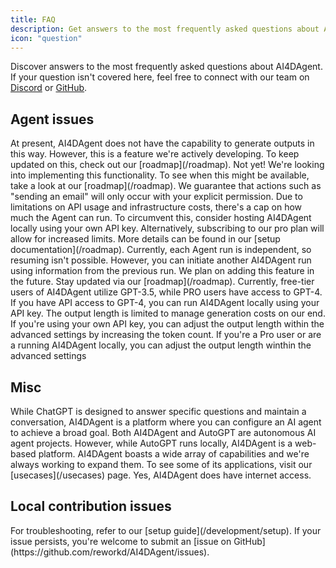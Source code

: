 ```yaml
---
title: FAQ
description: Get answers to the most frequently asked questions about AI4DAgent
icon: "question"
---
```


Discover answers to the most frequently asked questions about AI4DAgent. If your question isn't covered here, feel free to connect with our team on [Discord](https://discord.gg/jdSBAnmdnY) or [GitHub](https://github.com/reworkd/AI4DAgent).

## Agent issues

<AccordionGroup>

<Accordion title="AI4DAgent said it made a file / database / script, where can I find it?">
  At present, AI4DAgent does not have the capability to generate outputs in this
  way. However, this is a feature we're actively developing. To keep updated on
  this, check out our [roadmap](/roadmap).
</Accordion>

<Accordion title="Did AI4DAgent really email 100 people?">
  Not yet! We're looking into implementing this functionality. To see when this
  might be available, take a look at our [roadmap](/roadmap). We guarantee that
  actions such as "sending an email" will only occur with your explicit
  permission.
</Accordion>

<Accordion title="My agent keeps running out of loops!">
  Due to limitations on API usage and infrastructure costs, there's a cap on how
  much the Agent can run. To circumvent this, consider hosting AI4DAgent locally
  using your own API key. Alternatively, subscribing to our pro plan will allow
  for increased limits. More details can be found in our [setup
  documentation](/roadmap).
</Accordion>

<Accordion title="My Agent was running smoothly, but then it stopped! Can I resume from where it left off?">
  Currently, each Agent run is independent, so resuming isn't possible. However,
  you can initiate another AI4DAgent run using information from the previous run.
  We plan on adding this feature in the future. Stay updated via our
  [roadmap](/roadmap).
</Accordion>

<Accordion title="Can AI4DAgent use GPT-4?">
  Currently, free-tier users of AI4DAgent utilize GPT-3.5, while PRO users have
  access to GPT-4. If you have API access to GPT-4, you can run AI4DAgent locally
  using your API key.
</Accordion>

<Accordion title="Why does the output keep getting cut off?">
  The output length is limited to manage generation costs on our end. If you're
  using your own API key, you can adjust the output length within the advanced
  settings by increasing the token count. If you're a Pro user or are a running
  AI4DAgent locally, you can adjust the output length winthin the advanced
  settings
</Accordion>

</AccordionGroup>

## Misc

<AccordionGroup>

<Accordion title="How is AI4DAgent differnt from ChatGPT?">
  While ChatGPT is designed to answer specific questions and maintain a
  conversation, AI4DAgent is a platform where you can configure an AI agent to
  achieve a broad goal.
</Accordion>

<Accordion title="How is AI4DAgent different from AutoGPT?">
  Both AI4DAgent and AutoGPT are autonomous AI agent projects. However, while
  AutoGPT runs locally, AI4DAgent is a web-based platform.
</Accordion>

<Accordion title="What can AI4DAgent do?">
  AI4DAgent boasts a wide array of capabilities and we're always working to
  expand them. To see some of its applications, visit our [usecases](/usecases)
  page.
</Accordion>

<Accordion title="Can AI4DAgent access the internet?">
  Yes, AI4DAgent does have internet access.
</Accordion>

</AccordionGroup>

## Local contribution issues

<AccordionGroup>

<Accordion title="I'm experiencing issues setting up AI4DAgent locally!">
  For troubleshooting, refer to our [setup guide](/development/setup). If your
  issue persists, you're welcome to submit an [issue on
  GitHub](https://github.com/reworkd/AI4DAgent/issues).
</Accordion>

</AccordionGroup>
